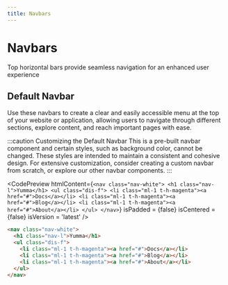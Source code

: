 ```yaml
---
title: Navbars
---
```



# Navbars

Top horizontal bars provide seamless navigation for an enhanced user experience

## Default Navbar

Use these navbars to create a clear and easily accessible menu at the top of your website or application, allowing users to navigate through different sections, explore content, and reach important pages with ease.

:::caution Customizing the Default Navbar
This is a pre-built navbar component and certain styles, such as background color, cannot be changed. These styles are intended to maintain a consistent and cohesive design. For extensive customization, consider creating a custom navbar from scratch, or explore our other navbar components.
:::

<CodePreview
  htmlContent={`
    <nav class="nav-white">
      <h1 class="nav-l">Yumma</h1>
      <ul class="dis-f">
        <li class="ml-1 t-h-magenta"><a href="#">Docs</a></li>
        <li class="ml-1 t-h-magenta"><a href="#">Blog</a></li>
        <li class="ml-1 t-h-magenta"><a href="#">About</a></li>
      </ul>
    </nav>
  `}
  isPadded = {false}
  isCentered = {false}
  isVersion = 'latest'
/>

```html
<nav class="nav-white">
  <h1 class="nav-l">Yumma</h1>
  <ul class="dis-f">
    <li class="ml-1 t-h-magenta"><a href="#">Docs</a></li>
    <li class="ml-1 t-h-magenta"><a href="#">Blog</a></li>
    <li class="ml-1 t-h-magenta"><a href="#">About</a></li>
  </ul>
</nav>
```